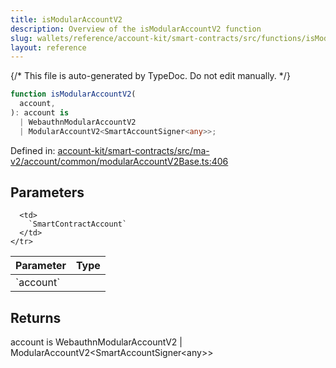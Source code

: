 ```yaml
---
title: isModularAccountV2
description: Overview of the isModularAccountV2 function
slug: wallets/reference/account-kit/smart-contracts/src/functions/isModularAccountV2
layout: reference
---
```


{/* This file is auto-generated by TypeDoc. Do not edit manually. */}

```ts
function isModularAccountV2(
  account,
): account is
  | WebauthnModularAccountV2
  | ModularAccountV2<SmartAccountSigner<any>>;
```

Defined in: [account-kit/smart-contracts/src/ma-v2/account/common/modularAccountV2Base.ts:406](https://github.com/alchemyplatform/aa-sdk/blob/9f926c402d1661309abbf8eae8431e52e8c5e53f/account-kit/smart-contracts/src/ma-v2/account/common/modularAccountV2Base.ts#L406)

## Parameters

<table>
  <thead>
    <tr>
      <th align="left">Parameter</th>
      <th align="left">Type</th>
    </tr>
  </thead>

  <tbody>
    <tr>
      <td>
        `account`
      </td>

      <td>
        `SmartContractAccount`
      </td>
    </tr>

  </tbody>
</table>

## Returns

account is WebauthnModularAccountV2 | ModularAccountV2\<SmartAccountSigner\<any>>
